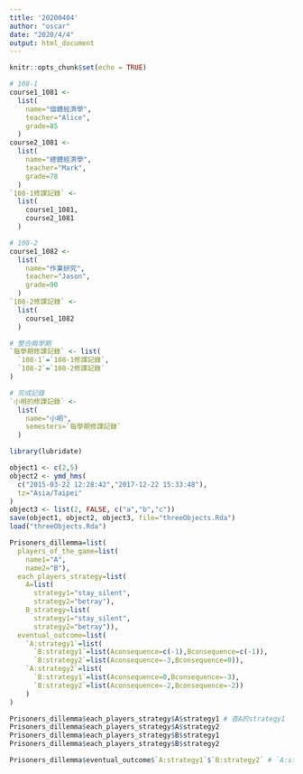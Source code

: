 ```yaml
---
title: '20200404'
author: "oscar"
date: "2020/4/4"
output: html_document
---
```


```r
knitr::opts_chunk$set(echo = TRUE)
```


```r
# 108-1 
course1_1081 <- 
  list(
    name="個體經濟學",
    teacher="Alice",
    grade=85
  )
course2_1081 <-
  list(
    name="總體經濟學",
    teacher="Mark",
    grade=78
  )
`108-1修課記錄` <- 
  list(
    course1_1081,
    course2_1081
  )

# 108-2
course1_1082 <- 
  list(
    name="作業研究",
    teacher="Jason",
    grade=90
  )
`108-2修課記錄` <- 
  list(
    course1_1082
  )

# 整合兩學期
`每學期修課記錄` <- list(
  `108-1`=`108-1修課記錄`,
  `108-2`=`108-2修課記錄`
)

# 完成記錄
`小明的修課記錄` <- 
  list(
    name="小明",
    semesters=`每學期修課記錄`
  )
```
```r
library(lubridate)

object1 <- c(2,5)
object2 <- ymd_hms(
  c("2015-03-22 12:28:42","2017-12-22 15:33:48"),
  tz="Asia/Taipei"
)
object3 <- list(2, FALSE, c("a","b","c"))
save(object1, object2, object3, file="threeObjects.Rda")
load("threeObjects.Rda")
```

```r
Prisoners_dillemma=list(
  players_of_the_game=list(
    name1="A",
    name2="B"),
  each_players_strategy=list(
    A=list(
      strategy1="stay_silent",
      strategy2="betray"),
    B_strategy=list(
      strategy1="stay_silent",
      strategy2="betray")),
  eventual_outcome=list(
    `A:strategy1`=list(
      `B:strategy1`=list(Aconsequence=c(-1),Bconsequence=c(-1)),
      `B:strategy2`=list(Aconsequence=-3,Bconsequence=0)),
    `A:strategy2`=list(
      `B:strategy1`=list(Aconsequence=0,Bconsequence=-3),
      `B:strategy2`=list(Aconsequence=-2,Bconsequence=-2))
    )
)

Prisoners_dillemma$each_players_strategy$A$strategy1 # 查A的strategy1
Prisoners_dillemma$each_players_strategy$A$strategy2
Prisoners_dillemma$each_players_strategy$B$strategy1
Prisoners_dillemma$each_players_strategy$B$strategy2

Prisoners_dillemma$eventual_outcome$`A:strategy1`$`B:strategy2` # `A:strategy1`$`B:strategy2`下的payoff
```

